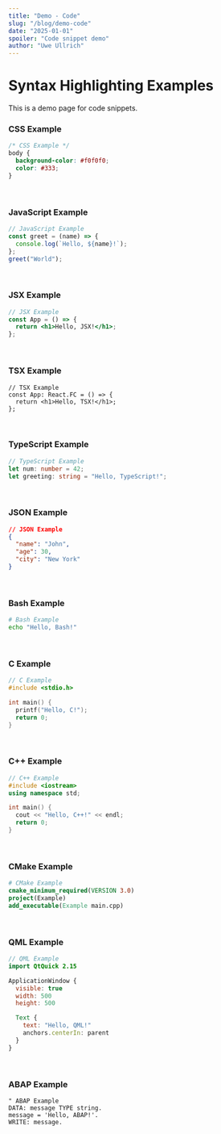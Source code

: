 ```yaml
---
title: "Demo - Code"
slug: "/blog/demo-code"
date: "2025-01-01"
spoiler: "Code snippet demo"
author: "Uwe Ullrich"
---
```

# Syntax Highlighting Examples

This is a demo page for code snippets.

### CSS Example
```css
/* CSS Example */
body {
  background-color: #f0f0f0;
  color: #333;
}
```

<br/>

### JavaScript Example
```javascript
// JavaScript Example
const greet = (name) => {
  console.log(`Hello, ${name}!`);
};
greet("World");
```

<br/>

### JSX Example
```jsx
// JSX Example
const App = () => {
  return <h1>Hello, JSX!</h1>;
};
```

<br/>

### TSX Example
```tsx
// TSX Example
const App: React.FC = () => {
  return <h1>Hello, TSX!</h1>;
};
```

<br/>

### TypeScript Example
```typescript
// TypeScript Example
let num: number = 42;
let greeting: string = "Hello, TypeScript!";
```

<br/>

### JSON Example
```json
// JSON Example
{
  "name": "John",
  "age": 30,
  "city": "New York"
}
```

<br/>

### Bash Example
```bash
# Bash Example
echo "Hello, Bash!"
```

<br/>

### C Example
```c
// C Example
#include <stdio.h>

int main() {
  printf("Hello, C!");
  return 0;
}
```

<br/>

### C++ Example
```cpp
// C++ Example
#include <iostream>
using namespace std;

int main() {
  cout << "Hello, C++!" << endl;
  return 0;
}
```

<br/>

### CMake Example
```cmake
# CMake Example
cmake_minimum_required(VERSION 3.0)
project(Example)
add_executable(Example main.cpp)
```

<br/>

### QML Example
```qml
// QML Example
import QtQuick 2.15

ApplicationWindow {
  visible: true
  width: 500
  height: 500

  Text {
    text: "Hello, QML!"
    anchors.centerIn: parent
  }
}
```

<br/>

### ABAP Example
```abap
" ABAP Example
DATA: message TYPE string.
message = 'Hello, ABAP!'.
WRITE: message.
```